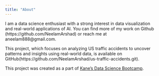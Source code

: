 ```yaml
---
title: "About"
---
```


I am a data science enthusiast with a strong interest in data visualization and real-world applications of AI. You can find more of my work on Github (https://github.com/NeelamArshad) or reach me at aneelam888@gmail.com. 

This project, which focuses on analyzing US traffic accidents to uncover patterns and insights using real-world data, is available on GitHub(https://github.com/NeelamArshad/us-traffic-accidents.git).

This project was created as a part of [Kane’s Data Science Bootcamp](https://bootcamp.davidkane.info/).
